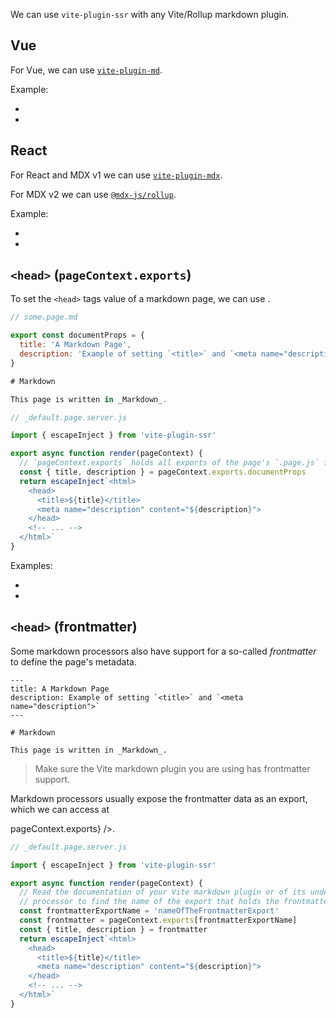 
We can use `vite-plugin-ssr` with any Vite/Rollup markdown plugin.


## Vue

For Vue, we can use [`vite-plugin-md`](https://github.com/antfu/vite-plugin-md).

Example:
 - <RepoLink path='/examples/vue-full/vite.config.ts' />
 - <RepoLink path='/examples/vue-full/pages/markdown.page.md' />


## React

For React and MDX v1 we can use [`vite-plugin-mdx`](https://github.com/brillout/vite-plugin-mdx).

For MDX v2 we can use [`@mdx-js/rollup`](https://mdxjs.com/packages/rollup/).

Example:
 - <RepoLink path='/examples/react-full/vite.config.ts' />
 - <RepoLink path='/examples/react-full/pages/markdown.page.mdx' />


## `<head>` (`pageContext.exports`)

To set the `<head>` tags value of a markdown page,
we can use <Link href="/exports" text="Custom Export" />.

~~~js
// some.page.md

export const documentProps = {
  title: 'A Markdown Page',
  description: 'Example of setting `<title>` and `<meta name="description">`'
}

# Markdown

This page is written in _Markdown_.
~~~

```js
// _default.page.server.js

import { escapeInject } from 'vite-plugin-ssr'

export async function render(pageContext) {
  // `pageContext.exports` holds all exports of the page's `.page.js` file
  const { title, description } = pageContext.exports.documentProps
  return escapeInject`<html>
    <head>
      <title>${title}</title>
      <meta name="description" content="${description}">
    </head>
    <!-- ... -->
  </html>`
}
```

Examples:
 - <RepoLink path='/examples/react-full/pages/markdown.page.md' />
 - <RepoLink path='/examples/vue-full/pages/markdown.page.md' />


## `<head>` (frontmatter)

Some markdown processors also have support for a so-called *frontmatter* to define the page's metadata.

```
---
title: A Markdown Page
description: Example of setting `<title>` and `<meta name="description">`
---

# Markdown

This page is written in _Markdown_.
```

> Make sure the Vite markdown plugin you are using has frontmatter support.

Markdown processors usually expose the frontmatter data as an export,
which we can access at
<Link href="/exports" text={<code>pageContext.exports</code>} />.

```js
// _default.page.server.js

import { escapeInject } from 'vite-plugin-ssr'

export async function render(pageContext) {
  // Read the documentation of your Vite markdown plugin or of its underlying markdown
  // processor to find the name of the export that holds the frontmatter data.
  const frontmatterExportName = 'nameOfTheFrontmatterExport'
  const frontmatter = pageContext.exports[frontmatterExportName]
  const { title, description } = frontmatter
  return escapeInject`<html>
    <head>
      <title>${title}</title>
      <meta name="description" content="${description}">
    </head>
    <!-- ... -->
  </html>`
}
```
